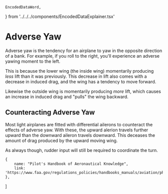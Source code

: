     EncodedDataWord,
} from '../../../components/EncodedDataExplainer.tsx'



# Adverse Yaw

Adverse yaw is the tendency for an airplane to yaw in the opposite direction of
a bank. For example, if you roll to the right, you'll experience an adverse
yawing moment to the left.

This is because the lower wing (the inside wing) momentarily producing _less_
lift than it was previously. This decrease in lift also comes with a decrease in
induced drag, and the wing has a tendency to move forward.

Likewise the outside wing is momentarily producing _more_ lift, which causes an
increase in induced drag and "pulls" the wing backward.

## Counteracting Adverse Yaw

Most light airplanes are fitted with differential ailerons to counteract the
effects of adverse yaw. With these, the upward alerion travels further upward
than the downward aileron travels downward. This deceases the amount of drag
produced by the upward moving wing.

As always though, rudder input will still be required to coordinate the turn.

    {
        name: "Pilot's Handbook of Aeronautical Knowledge",
        link: 'https://www.faa.gov/regulations_policies/handbooks_manuals/aviation/phak/media/07_phak_ch5.pdf',
    },
]
